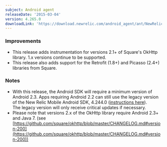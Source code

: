 ```yaml
---
subject: Android agent
releaseDate: '2015-03-04'
version: 4.265.0
downloadLink: 'https://download.newrelic.com/android_agent/ant/NewRelic_Android_Agent_4.265.0.zip'
---
```


### Improvements

* This release adds instrumentation for versions 2.1+ of Square's OkHttp library. 1.x versions continue to be supported.
* This release also adds support for the Retrofit (1.8+) and Picasso (2.4+) libraries from Square.

### Notes

* With this release, the Android SDK will require a minimum version of Android 2.3. Apps requiring Android 2.2 can still use the legacy version of the New Relic Mobile Android SDK, 4.244.0 ([instructions here](/docs/mobile-monitoring/mobile-monitoring-installation/android/installing-android-apps-android-22-support)). The legacy version will only receive critical updates if necessary.
* Please note that versions 2.x of the OkHttp library require Android 2.3+ and Java 7. (see [https://github.com/square/okhttp/blob/master/CHANGELOG.md#version-200](https://github.com/square/okhttp/blob/master/CHANGELOG.md#version-200))
